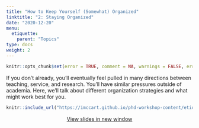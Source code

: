 ```yaml
---
title: "How to Keep Yourself (Somewhat) Organized"
linktitle: "2: Staying Organized"
date: "2020-12-20"
menu:
  etiquette:
    parent: "Topics"
type: docs
weight: 2
---
```


```r
knitr::opts_chunk$set(error = TRUE, comment = NA, warnings = FALSE, errors = FALSE, messages = FALSE, tidy = FALSE, echo = FALSE)
```

If you don't already, you'll eventually feel pulled in many directions between teaching, service, and research. You'll have similar pressures outside of academia. Here, we'll talk about different organization strategies and what might work best for you.

<center>

```r
knitr::include_url("https://imccart.github.io/phd-workshop-content/etiquette/organization.html")
```

<p><a class="btn btn-primary btn-lg" target="_blank" href="https://imccart.github.io/phd-workshop-content/etiquette/organization.html"><i class="fas fa-external-link-alt"></i> View slides in new window</a></p>

</center>
